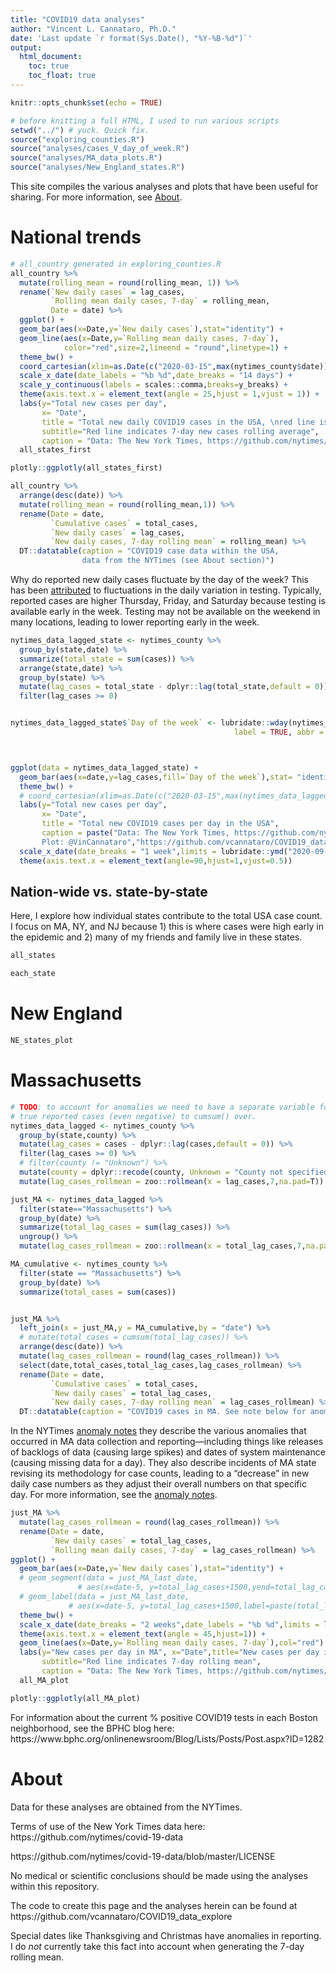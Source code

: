 ```yaml
---
title: "COVID19 data analyses"
author: "Vincent L. Cannataro, Ph.D."
date: 'Last update `r format(Sys.Date(), "%Y-%B-%d")`'
output:
  html_document:
    toc: true
    toc_float: true
---
```


```r
knitr::opts_chunk$set(echo = TRUE)
```


```r
# before knitting a full HTML, I used to run various scripts
setwd("../") # yuck. Quick fix. 
source("exploring_counties.R")
source("analyses/cases_V_day_of_week.R")
source("analyses/MA_data_plots.R")
source("analyses/New_England_states.R")
```


This site compiles the various analyses and plots that have been useful for sharing. For more information, see [About]. 

# National trends

```r
# all_country generated in exploring_counties.R
all_country %>% 
  mutate(rolling_mean = round(rolling_mean, 1)) %>%
  rename(`New daily cases` = lag_cases, 
         `Rolling mean daily cases, 7-day` = rolling_mean,
         Date = date) %>%
  ggplot() +
  geom_bar(aes(x=Date,y=`New daily cases`),stat="identity") + 
  geom_line(aes(x=Date,y=`Rolling mean daily cases, 7-day`),
            color="red",size=2,lineend = "round",linetype=1) + 
  theme_bw() +
  coord_cartesian(xlim=as.Date(c("2020-03-15",max(nytimes_county$date)))) + 
  scale_x_date(date_labels = "%b %d",date_breaks = "14 days") +
  scale_y_continuous(labels = scales::comma,breaks=y_breaks) + 
  theme(axis.text.x = element_text(angle = 25,hjust = 1,vjust = 1)) +
  labs(y="Total new cases per day", 
       x= "Date", 
       title = "Total new daily COVID19 cases in the USA, \nred line is the 7-day rolling mean",
       subtitle="Red line indicates 7-day new cases rolling average",
       caption = "Data: The New York Times, https://github.com/nytimes/covid-19-data\nPlot: @VinCannataro https://github.com/vcannataro/COVID19_data_explore") ->
  all_states_first

plotly::ggplotly(all_states_first) 
```

```r

all_country %>% 
  arrange(desc(date)) %>%
  mutate(rolling_mean = round(rolling_mean,1)) %>%
  rename(Date = date,
         `Cumulative cases` = total_cases,
         `New daily cases` = lag_cases, 
         `New daily cases, 7-day rolling mean` = rolling_mean) %>%
  DT::datatable(caption = "COVID19 case data within the USA, 
                data from the NYTimes (see About section)")

```


Why do reported new daily cases fluctuate by the day of the week? This has been [attributed](https://www.ncbi.nlm.nih.gov/pmc/articles/PMC7363007/) to fluctuations in the daily variation in testing. Typically, reported cases are higher Thursday, Friday, and Saturday because testing is available early in the week. Testing may not be available on the weekend in many locations, leading to lower reporting early in the week. 

```r
nytimes_data_lagged_state <- nytimes_county %>%
  group_by(state,date) %>%
  summarize(total_state = sum(cases)) %>%
  arrange(state,date) %>%
  group_by(state) %>%
  mutate(lag_cases = total_state - dplyr::lag(total_state,default = 0)) %>%
  filter(lag_cases >= 0) 


nytimes_data_lagged_state$`Day of the week` <- lubridate::wday(nytimes_data_lagged_state$date,
                                                  label = TRUE, abbr = FALSE)



ggplot(data = nytimes_data_lagged_state) + 
  geom_bar(aes(x=date,y=lag_cases,fill=`Day of the week`),stat= "identity") + 
  theme_bw() + 
  # coord_cartesian(xlim=as.Date(c("2020-03-15",max(nytimes_data_lagged_state$date)))) +
  labs(y="Total new cases per day", 
       x= "Date", 
       title = "Total new COVID19 cases per day in the USA",
       caption = paste("Data: The New York Times, https://github.com/nytimes/covid-19-data
       Plot: @VinCannataro","https://github.com/vcannataro/COVID19_data_explore")) + 
  scale_x_date(date_breaks = "1 week",limits = lubridate::ymd("2020-09-01",lubridate::today())) + 
  theme(axis.text.x = element_text(angle=90,hjust=1,vjust=0.5))
```





## Nation-wide vs. state-by-state

Here, I explore how individual states contribute to the total USA case count. I focus on MA, NY, and NJ because 1) this is where cases were high early in the epidemic and 2) many of my friends and family live in these states.  

```r
all_states
```

```r
each_state
```

# New England

```r
NE_states_plot
```




# Massachusetts


```r
# TODO: to account for anomalies we need to have a separate variable for 
# true reported cases (even negative) to cumsum() over. 
nytimes_data_lagged <- nytimes_county %>%
  group_by(state,county) %>%
  mutate(lag_cases = cases - dplyr::lag(cases,default = 0)) %>%
  filter(lag_cases >= 0) %>%
  # filter(county != "Unknown") %>%
  mutate(county = dplyr::recode(county, Unknown = "County not specified")) %>%
  mutate(lag_cases_rollmean = zoo::rollmean(x = lag_cases,7,na.pad=T))

just_MA <- nytimes_data_lagged %>% 
  filter(state=="Massachusetts") %>% 
  group_by(date) %>%
  summarize(total_lag_cases = sum(lag_cases)) %>%
  ungroup() %>%
  mutate(lag_cases_rollmean = zoo::rollmean(x = total_lag_cases,7,na.pad=T))

MA_cumulative <- nytimes_county %>%
  filter(state == "Massachusetts") %>% 
  group_by(date) %>%
  summarize(total_cases = sum(cases))


just_MA %>% 
  left_join(x = just_MA,y = MA_cumulative,by = "date") %>%
  # mutate(total_cases = cumsum(total_lag_cases)) %>%
  arrange(desc(date)) %>%
  mutate(lag_cases_rollmean = round(lag_cases_rollmean)) %>%
  select(date,total_cases,total_lag_cases,lag_cases_rollmean) %>%
  rename(Date = date,
         `Cumulative cases` = total_cases,
         `New daily cases` = total_lag_cases, 
         `New daily cases, 7-day rolling mean` = lag_cases_rollmean) %>%
  DT::datatable(caption = "COVID19 cases in MA. See note below for anomaly information")
```


In the NYTimes [anomaly notes](https://www.nytimes.com/interactive/2020/us/massachusetts-coronavirus-cases.html#anomaly-notes) they describe the various anomalies that occurred in MA data collection and reporting—including things like releases of backlogs of data (causing large spikes) and dates of system maintenance (causing missing data for a day). They also describe incidents of MA state revising its methodology for case counts, leading to a "decrease" in new daily case numbers as they adjust their overall numbers on that specific day. For more information, see the [anomaly notes](https://www.nytimes.com/interactive/2020/us/massachusetts-coronavirus-cases.html#anomaly-notes).  


```r
just_MA %>%
  mutate(lag_cases_rollmean = round(lag_cases_rollmean)) %>%
  rename(Date = date, 
         `New daily cases` = total_lag_cases, 
         `Rolling mean daily cases, 7-day` = lag_cases_rollmean) %>%
ggplot() + 
  geom_bar(aes(x=Date,y=`New daily cases`),stat="identity") + 
  # geom_segment(data = just_MA_last_date,
               # aes(x=date-5, y=total_lag_cases+1500,yend=total_lag_cases,xend=date),alpha=0.4,color="blue") + 
  # geom_label(data = just_MA_last_date, 
             # aes(x=date-5, y=total_lag_cases+1500,label=paste(total_lag_cases,"\nnew cases"))) +
  theme_bw() + 
  scale_x_date(date_breaks = "2 weeks",date_labels = "%b %d",limits = lubridate::ymd("2020-03-01",lubridate::today())) + 
  theme(axis.text.x = element_text(angle = 45,hjust=1)) + 
  geom_line(aes(x=Date,y=`Rolling mean daily cases, 7-day`),col="red") + 
  labs(y="New cases per day in MA", x="Date",title="New cases per day in MA\nRed line indicates 7-day rolling mean", 
       subtitle="Red line indicates 7-day rolling mean",
       caption = "Data: The New York Times, https://github.com/nytimes/covid-19-data\nPlot: @VinCannataro https://github.com/vcannataro/COVID19_data_explore") -> 
  all_MA_plot

plotly::ggplotly(all_MA_plot)
```


For information about the current % positive COVID19 tests in each Boston neighborhood, see the BPHC blog here: https://www.bphc.org/onlinenewsroom/Blog/Lists/Posts/Post.aspx?ID=1282 

# About

Data for these analyses are obtained from the NYTimes.  

Terms of use of the New York Times data here: https://github.com/nytimes/covid-19-data

https://github.com/nytimes/covid-19-data/blob/master/LICENSE

No medical or scientific conclusions should be made using the analyses within this repository.

The code to create this page and the analyses herein can be found at https://github.com/vcannataro/COVID19_data_explore 

Special dates like Thanksgiving and Christmas have anomalies in reporting. I do *not* currently take this fact into account when generating the 7-day rolling mean. 
